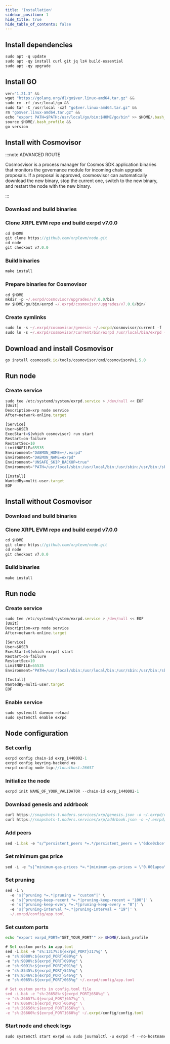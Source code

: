 ```yaml
---
title: 'Installation'
sidebar_position: 1
hide_title: true
hide_table_of_contents: false
---
```



<PageTitle
  iconUrl="img/xrp-icon.svg"
  title="Installation"
  chainId="exrp_1440002-1"
  version="v7.0.0"
/>

## Install dependencies

```js
sudo apt -q update
sudo apt -qy install curl git jq lz4 build-essential
sudo apt -qy upgrade
```

## Install GO

```js
ver="1.21.3" &&
wget "https://golang.org/dl/go$ver.linux-amd64.tar.gz" &&
sudo rm -rf /usr/local/go &&
sudo tar -C /usr/local -xzf "go$ver.linux-amd64.tar.gz" &&
rm "go$ver.linux-amd64.tar.gz" &&
echo "export PATH=$PATH:/usr/local/go/bin:$HOME/go/bin" >> $HOME/.bash_profile &&
source $HOME/.bash_profile &&
go version
```

## Install with Cosmovisor

:::note ADVANCED ROUTE

Cosmosvisor is a process manager for Cosmos SDK application binaries that monitors the governance module for incoming chain upgrade proposals. If a proposal is approved, cosmosvisor can automatically download the new binary, stop the current one, switch to the new binary, and restart the node with the new binary.

:::

### Download and build binaries

### Clone XRPL EVM repo and build exrpd v7.0.0

```js
cd $HOME
git clone https://github.com/xrplevm/node.git
cd node
git checkout v7.0.0
```

### Build binaries

```js
make install
```

### Prepare binaries for Cosmovisor

```js
cd $HOME
mkdir -p ~/.exrpd/cosmovisor/upgrades/v7.0.0/bin
mv $HOME/go/bin/exrpd ~/.exrpd/cosmovisor/upgrades/v7.0.0/bin/
```

### Create symlinks

```js
sudo ln -s ~/.exrpd/cosmovisor/genesis ~/.exrpd/cosmovisor/current -f
sudo ln -s ~/.exrpd/cosmovisor/current/bin/exrpd /usr/local/bin/exrpd -f
```

## Download and install Cosmovisor

```js
go install cosmossdk.io/tools/cosmovisor/cmd/cosmovisor@v1.5.0
```

## Run node

### Create service

```js
sudo tee /etc/systemd/system/exrpd.service > /dev/null << EOF
[Unit]
Description=xrp node service
After=network-online.target

[Service]
User=$USER
ExecStart=$(which cosmovisor) run start
Restart=on-failure
RestartSec=10
LimitNOFILE=65535
Environment="DAEMON_HOME=~/.exrpd"
Environment="DAEMON_NAME=exrpd"
Environment="UNSAFE_SKIP_BACKUP=true"
Environment="PATH=/usr/local/sbin:/usr/local/bin:/usr/sbin:/usr/bin:/sbin:/bin:/usr/games:/usr/local/games:/snap/bin:~/.exrpd/cosmovisor/current/bin"

[Install]
WantedBy=multi-user.target
EOF
```

## Install without Cosmovisor

### Download and build binaries

### Clone XRPL EVM repo and build exrpd v7.0.0

```js
cd $HOME
git clone https://github.com/xrplevm/node.git
cd node
git checkout v7.0.0
```

### Build binaries

```js
make install
```

## Run node

### Create service

```js
sudo tee /etc/systemd/system/exrpd.service > /dev/null << EOF
[Unit]
Description=xrp node service
After=network-online.target

[Service]
User=$USER
ExecStart=$(which exrpd) start
Restart=on-failure
RestartSec=10
LimitNOFILE=65535
Environment="PATH=/usr/local/sbin:/usr/local/bin:/usr/sbin:/usr/bin:/sbin:/bin:/usr/games:/usr/local/games:/snap/bin"

[Install]
WantedBy=multi-user.target
EOF
```

### Enable service

```js
sudo systemctl daemon-reload
sudo systemctl enable exrpd
```

## Node configuration

### Set config

```js
exrpd config chain-id exrp_1440002-1
exrpd config keyring-backend os
exrpd config node tcp://localhost:26657
```

### Initialize the node

```js
exrpd init NAME_OF_YOUR_VALIDATOR --chain-id exrp_1440002-1
```

### Download genesis and addrbook

```js
curl https://snapshots-t.noders.services/xrp/genesis.json -o ~/.exrpd/config/genesis.json
curl https://snapshots-t.noders.services/xrp/addrbook.json -o ~/.exrpd/config/addrbook.json
```

### Add peers

```js
sed -i.bak -e "s/^persistent_peers *=.*/persistent_peers = \"6dce0cbcef3fc253a5a3bdaf22985163586175c9@xrp-t-rpc.noders.services:37956\"/" ~/.exrpd/config/config.toml
```

### Set minimum gas price

```js
sed -i -e "s|^minimum-gas-prices *=.*|minimum-gas-prices = \"0.001apoa\"|" ~/.exrpd/config/app.toml
```

### Set pruning

```js
sed -i \
  -e 's|^pruning *=.*|pruning = "custom"|' \
  -e 's|^pruning-keep-recent *=.*|pruning-keep-recent = "100"|' \
  -e 's|^pruning-keep-every *=.*|pruning-keep-every = "0"|' \
  -e 's|^pruning-interval *=.*|pruning-interval = "19"|' \
  ~/.exrpd/config/app.toml
```

### Set custom ports

```bash
echo "export exrpd_PORT="SET_YOUR_PORT"" >> $HOME/.bash_profile
```

```js
# Set custom ports in app.toml
sed -i.bak -e "s%:1317%:${exrpd_PORT}317%g" \
-e "s%:8080%:${exrpd_PORT}080%g" \
-e "s%:9090%:${exrpd_PORT}090%g" \
-e "s%:9091%:${exrpd_PORT}091%g" \
-e "s%:8545%:${exrpd_PORT}545%g" \
-e "s%:8546%:${exrpd_PORT}546%g" \
-e "s%:6065%:${exrpd_PORT}065%g" ~/.exrpd/config/app.toml

# Set custom ports in config.toml file
sed -i.bak -e "s%:26658%:${exrpd_PORT}658%g" \
-e "s%:26657%:${exrpd_PORT}657%g" \
-e "s%:6060%:${exrpd_PORT}060%g" \
-e "s%:26656%:${exrpd_PORT}656%g" \
-e "s%:26660%:${exrpd_PORT}660%g" ~/.exrpd/config/config.toml
```

### Start node and check logs

```js
sudo systemctl start exrpd && sudo journalctl -u exrpd -f --no-hostname -o cat
```
